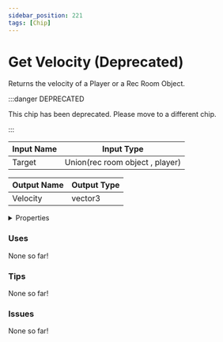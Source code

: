 ```yaml
---
sidebar_position: 221
tags: [Chip]
---
```


# Get Velocity (Deprecated)

Returns the velocity of a Player or a Rec Room Object.

:::danger DEPRECATED

This chip has been deprecated. Please move to a different chip.

:::


<EsbSvg />

| Input Name | Input Type |
|-----------|-----------|
| Target | Union(rec room object , player) |

| Output Name | Output Type |
|-----------|-----------|
| Velocity | vector3 |


<details>
  <summary>Properties</summary>
  <div>
    <div>
    <table>
      <thead>
        <tr>
          <th>Is beta required?</th>
          <th>❌</th>
        </tr>
        <tr>
          <th>Is this chip a trolling risk?</th>
          <th>❌</th>
        </tr>
        <tr>
          <th>Chip UUID</th>
          <th>e9c65fbe-9d0f-4373-bd45-fe620de801b4</th>
        </tr>
      </thead>
    </table>
    </div>
  </div>
</details>

### Uses

None so far!

### Tips

None so far!

### Issues

None so far!
